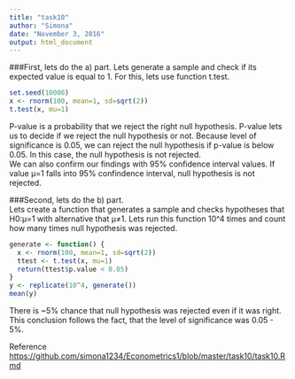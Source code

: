 ```yaml
---
title: "task10"
author: "Simona"
date: "November 3, 2016"
output: html_document
---
```

###First, lets do the a) part.
Lets generate a sample and check if its expected value is equal to 1. For this, lets use function t.test.
```r
set.seed(10000)
x <- rnorm(100, mean=1, sd=sqrt(2))
t.test(x, mu=1)
```
P-value is a probability that we reject the right null hypothesis. P-value lets us to decide if we reject the null hypothesis or not. Because level of significance is 0.05, we can reject the null hypothesis if p-value is below 0.05. In this case, the null hypothesis is not rejected.     
We can also confirm our findings with 95% confidence interval values. If value μ=1 falls into 95% confindence interval, null hypothesis is not rejected.
  
###Second, lets do the b) part.     
Lets create a function that generates a sample and checks hypotheses that H0:μ=1 with alternative that μ≠1. Lets run this function 10^4 times and count how many times null hypothesis was rejected.     
```r
generate <- function() {
  x <- rnorm(100, mean=1, sd=sqrt(2))
  ttest <- t.test(x, mu=1)
  return(ttest$p.value < 0.05)
}
y <- replicate(10^4, generate())
mean(y)
```
There is ~5% chance that null hypothesis was rejected even if it was right. This conclusion follows the fact, that the level of significance was 0.05 - 5%.     
  
Reference <https://github.com/simona1234/Econometrics1/blob/master/task10/task10.Rmd>